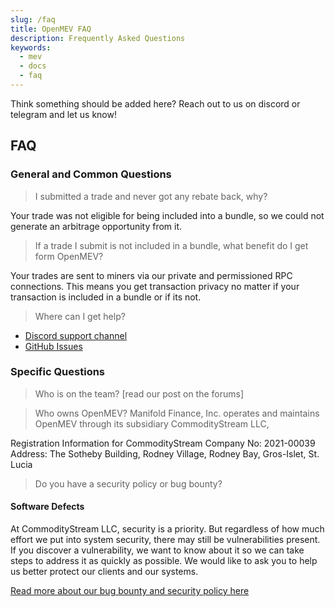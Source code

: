 ```yaml
---
slug: /faq
title: OpenMEV FAQ
description: Frequently Asked Questions
keywords:
  - mev
  - docs
  - faq
---
```



<Callout type="warning" emoji="️🚧">
  Think something should be added here? Reach out to us on discord or telegram
  and let us know!
</Callout>

## FAQ

### General and Common Questions

> I submitted a trade and never got any rebate back, why?

Your trade was not eligible for being included into a bundle, so we could not
generate an arbitrage opportunity from it.

> If a trade I submit is not included in a bundle, what benefit do I get form
> OpenMEV?

Your trades are sent to miners via our private and permissioned RPC connections.
This means you get transaction privacy no matter if your transaction is included
in a bundle or if its not.

> Where can I get help?

- [Discord support channel](https://openmev.page.link/support-chat)
- [GitHub Issues](https://openmev.page.link/support)

### Specific Questions

> Who is on the team? [read our post on the forums]

> Who owns OpenMEV? Manifold Finance, Inc. operates and maintains OpenMEV
> through its subsidiary CommodityStream LLC,

Registration Information for CommodityStream Company No: 2021-00039 Address: The
Sotheby Building, Rodney Village, Rodney Bay, Gros-Islet, St. Lucia

> Do you have a security policy or bug bounty?

#### Software Defects

At CommodityStream LLC, security is a priority. But regardless of how much
effort we put into system security, there may still be vulnerabilities present.
If you discover a vulnerability, we want to know about it so we can take steps
to address it as quickly as possible. We would like to ask you to help us better
protect our clients and our systems.

[Read more about our bug bounty and security policy here](https://github.com/manifoldfinance/pki#defect-response)

